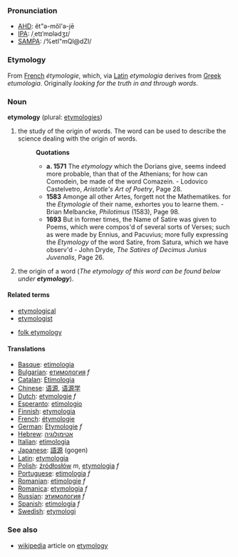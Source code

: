===Pronunciation===
*[[w:AHD|AHD]]: ĕt"ə-mŏl'ə-jē
*[[w:IPA|IPA]]: /ˌetɪˈmɒlədʒɪ/
*[[w:SAMPA|SAMPA]]: /%etI"mQl@dZI/

===Etymology===
From [[French]] ''&eacute;tymologie'', which, via [[Latin]] ''etymologia'' derives from [[Greek]] ''etumologia''. Originally ''looking for the truth in and through words''.

===Noun===
'''etymology''' (plural: [[etymologies]])

# the study of the origin of words. The word can be used to describe the science dealing with the origin of words.
#:'''Quotations'''
#:*'''a. 1571''' The ''etymology'' which the Dorians give, seems indeed more probable, than that of the Athenians; for how can Comodein, be made of the word Comazein. - Lodovico Castelvetro, ''Aristotle's Art of Poetry'', Page 28.
#:*'''1583''' Amonge all other Artes, forgett not the Mathematikes. for the ''Etymologie'' of their name, exhortes you to learne them. - Brian Melbancke, ''Philotimus'' (1583), Page 98.
#:*'''1693''' But in former times, the Name of Satire was given to Poems, which were compos'd of several sorts of Verses; such as were made by Ennius, and Pacuvius; more fully expressing the ''Etymology'' of the word Satire, from Satura, which we have observ'd - John Dryde, ''The Satires of Decimus Junius Juvenalis'', Page 26.
# the origin of a word (''The etymology of this word can be found below under '''etymology''''').

====Related terms====
*[[etymological]]
*[[etymologist]]

*[[folk etymology]]

====Translations====
*[[Basque]]: [[etimologia]]
*[[Bulgarian]]: [[етимология]] ''f''
*[[Catalan]]: [[Etimologia]]
*[[Chinese]]: [[语源]], [[语源学]]
*[[Dutch]]: [[etymologie]] ''f''
*[[Esperanto]]: [[etimologio]]
*[[Finnish]]: [[etymologia]]
*[[French]]: [[étymologie]]
*[[German]]: [[Etymologie]] ''f''
*[[Hebrew]]: [[אטימולוגיה]]
*[[Italian]]: [[etimologia]]
*[[Japanese]]: [[語源]] (gogen)
*[[Latin]]: [[etymologia]]
*[[Polish]]: [[źródłosłów]] ''m'', [[etymologia]] ''f''
*[[Portuguese]]: [[etimologia]] ''f''
*[[Romanian]]: [[etimologie]] ''f''
*[[Romanica]]: [[etymologia]] ''f''
*[[Russian]]: [[этимология]] ''f''
*[[Spanish]]: [[etimología]] ''f''
*[[Swedish]]: [[etymologi]]

===See also===
*[[wikipedia]] article on [[w:etymology|etymology]]